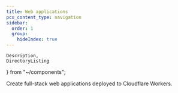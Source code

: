 ```yaml
---
title: Web applications
pcx_content_type: navigation
sidebar:
  order: 1
  group:
    hideIndex: true
---
```


	Description,
	DirectoryListing
} from "~/components";

<Description>
Create full-stack web applications deployed to Cloudflare Workers.
</Description>

<DirectoryListing folder="workers/framework-guides/web-apps" maxDepth={2}/>